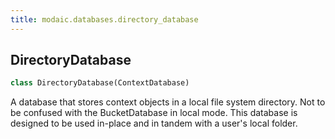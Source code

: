 ```yaml
---
title: modaic.databases.directory_database
---
```


## DirectoryDatabase

```python
class DirectoryDatabase(ContextDatabase)
```

A database that stores context objects in a local file system directory. Not to be confused with the BucketDatabase in local mode.
This database is designed to be used in-place and in tandem with a user&#x27;s local folder.

